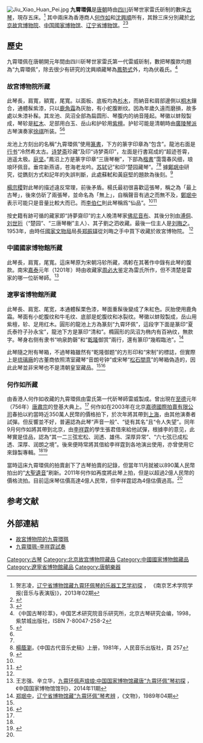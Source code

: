 [[File:Jiu_Xiao_Huan_Pei.jpg|thumb]]
'''九霄環佩'''是[[唐朝|唐朝]]時由[[四川|四川]]斫琴世家雷氏斫制的數床[[古琴|古琴]]，現存五床。<ref>贺志凌，[http://www.cnki.com.cn/Article/CJFDTOTAL-NJBY201302010.htm 辽宁省博物馆藏九霄环佩琴的乐器工艺学初探] {{Wayback|url=http://www.cnki.com.cn/Article/CJFDTOTAL-NJBY201302010.htm |date=20190603171434 }}， 《南京艺术学院学报(音乐与表演版)》，2013年02期</ref> 其中兩床為香港商人[[何作如|何作如]]和[[沈興順|沈興順]]所有，其餘三床分別藏於[[北京故宫博物院|北京故宫博物院]]、[[中国國家博物馆|中国國家博物馆]]、[[辽宁省博物馆|辽宁省博物馆]]。<ref name="背後故事">{{Cite web|title=古琴"九霄环佩"背后的故事|url=http://culture.china.com.cn/zhenbao/2010-06/23/content_20324774.htm|accessdate=2015-01-16|date=2012-10-21|work=|publisher=[[中國網|中國網]]|archive-url=https://web.archive.org/web/20100829103702/http://culture.china.com.cn/zhenbao/2010-06/23/content_20324774.htm|archive-date=2010-08-29|dead-url=yes}}</ref><ref name="四川新聞">{{Cite web|url=http://collection.sina.com.cn/qtcp/20121024/095489565.shtml|title=李祥霆曝唐代古琴九霄环佩不值4个亿|accessdate=2015-01-16|work=|publisher=四川新聞網|date=2012-10-24|archive-date=2019-06-10|archive-url=https://web.archive.org/web/20190610185324/http://collection.sina.com.cn/qtcp/20121024/095489565.shtml|dead-url=no}}</ref>

==歷史==
九霄環佩在唐朝開元年間由四川斫琴世家雷氏第一代雷威斫制，數把琴腹款均題為“九霄環佩”，除去很少有研究的沈興順藏琴為[[古琴琴式列表|鳳勢式]]外，均為伏羲氏。<ref>《中国古琴珍萃》，中国艺术研究院音乐研究所，北京古琴研究会编，1998，紫禁城出版社，ISBN 7-80047-258-2</ref>

===故宮博物院所藏===

此琴長{{convert|124|cm}}，肩寬{{convert|21.8|cm}}，額寬{{convert|22.7|cm}}，尾寬{{convert|15.4|cm}}。以面板、底板均為[[杉木|杉木]]，而納音和肩部邊側以[[桐木|桐木]]鑲合，通體髹紫漆，只以[[鹿角霜|鹿角霜]]為灰胎，有小蛇腹断纹。因為年歲久遠而磨損，故多處以朱漆补髹。其龙池、凤沼全部為扁圆形、琴腹内的纳音隆起。琴徽以蚌殼製成，琴轸是[[紅木|紅木]]、足部用白玉、岳山和护轸用[[紫檀|紫檀]]。护轸可能是清朝時由[[廣陵琴派|廣陵琴派]]古琴演奏家[[徐祺|徐祺]]所装。<ref name="故宮">{{Cite web|title=“九霄環佩”琴|url=http://www.dpm.org.cn/shtml/117/@/112512.html|accessdate=2015-01-16|author=[[王風|王風]]|date=2012-10-21|work=|publisher=[[北京故宮博物院|北京故宮博物院]]|archiveurl=https://web.archive.org/web/20150121045615/http://www.dpm.org.cn/shtml/117/%40/112512.html|archivedate=2015-01-21|deadurl=yes}}</ref><ref name=":0" />

龙池上方刻出的名稱“九霄環佩”使用[[篆書|篆書]]，下方的篆字印章為“包含”。龍池右面是[[行书|行书]]“冷然希太古。[[葉詩夢|诗梦斋]]珍藏”及印“诗梦斋印”，左面是行書寫成的“超迹苍霄，逍遥太极。[[黃庭堅|庭坚]]。”鳳沼上方是篆字印章“三唐琴榭”，下部為[[楷書|楷書]]“霭霭春风细，琅琅环佩音。垂帘新燕语，苍海老龙吟。[[苏轼|苏轼]]记”和印“楚园藏琴”。<ref name="故宮"/><ref>[[楊蔭瀏|楊蔭瀏]]，《中国古代音乐史稿》上册，1981年，人民音乐出版社，頁 257</ref> 據[[鄭珉中|鄭珉中]]研究，從鐫刻方式和記年的失誤判斷，此處蘇軾和黃庭堅的題款為後刻。<ref name=":0">{{Cite journal|title=〈唐琴——九霄環珮〉|author=鄭珉中|url=http://cnki.sris.com.tw/kcms/detail/detail.aspx?QueryID=1&CurRec=10&DbCode=CJFD&dbname=CJFD7984&filename=GGBW198204009|journal=《故宮博物院院刊》|issue=4|year=1982|access-date=2021-11-12|archive-date=2021-11-12|archive-url=https://web.archive.org/web/20211112071735/http://cnki.sris.com.tw/kcms/detail/detail.aspx?QueryID=1&CurRec=10&DbCode=CJFD&dbname=CJFD7984&filename=GGBW198204009|dead-url=no}}</ref>

[[楊宗稷|楊宗稷]]對此琴的描述違反常理，前後矛盾。楊氏最初很喜歡這張琴，稱之為「最上古琴」，後來仿斫了兩張琴，並命名為「無上」，自稱聲音有過之而無不及，[[鄭珉中|鄭珉中]]表示可能只是音量比較大而已。而[[李伯仁|李伯仁]]則此琴稱爲“仙品”。<ref name=":0" /><ref>{{Cite journal|title=〈兩張珍貴唐琴〉|author=鄭珉中|authorlink=鄭珉中|url=http://cnki.sris.com.tw/kcms/detail/detail.aspx?QueryID=1&CurRec=1&DbCode=CJFD&dbname=CJFD7984&filename=ZIJC198201010|journal=《故宮博物院院刊》|issue=1|year=1982|access-date=2022-01-05|archive-date=2022-01-05|archive-url=https://web.archive.org/web/20220105063222/http://cnki.sris.com.tw/kcms/detail/detail.aspx?QueryID=1&CurRec=1&DbCode=CJFD&dbname=CJFD7984&filename=ZIJC198201010|dead-url=no}}</ref>

按史籍有跡可循的藏家即“詩夢齋印”的主人晚清琴家[[佛尼音布|佛尼音布]]、其後分別由[[溥侗|溥侗]]、[[刘世珩|刘世珩]]（“楚园”、“三唐琴榭”主人）、其子劉之泗收藏。最後一位主人是[[刘晦之|刘晦之]]。1953年，由時任[[國家文物局|國家文物局]]局長[[郑振铎|郑振铎]]從刘晦之手中買下收藏於故宮博物院。 <ref name="故宮" />

===中國國家博物館所藏===
此琴長{{convert|123.5|cm}}，肩寬{{convert|21|cm}}，尾寬{{convert|15|cm}}。這床琴原为宋朝冯轸所藏，馮軫在其著作中錄有此琴的腹款。南宋[[嘉泰|嘉泰]]元年（1201年）時由收藏家[[周必大|周必大]]鉴定為雷氏所作，但不清楚是雷家的哪一位斫琴師。<ref name="國家博物館">王志强、辛立华，[http://www.cnki.com.cn/Article/CJFDTotal-ZLBK201411016.htm 九霄环佩声琅琅:中国国家博物馆藏唐“九霄环佩”琴初探] {{Wayback|url=http://www.cnki.com.cn/Article/CJFDTotal-ZLBK201411016.htm |date=20190603172938 }}，《中国国家博物馆馆刊》，2014年11期</ref>

===遼寧省博物館所藏===

此琴長{{convert|122.7|cm}}、肩宽{{convert|21.1|cm}}、尾宽{{convert|15.5|cm}}，本通體髹栗色漆，琴面重髹後變成了朱紅色。灰胎使用鹿角霜。琴面有小蛇腹纹和牛毛纹、底部是蛇腹纹和冰裂纹。琴徽以蚌殼製成，岳山用紫檀，轸、足用红木。圓形的龍池上方為篆刻“九霄环佩”，這段字下面是篆印“夏氏泰符子孙永宝”，龍池下方是篆印“清和”。橢圓形的凤沼为椭内有百衲纹，無款字。琴身右侧有隶书“响泉韵磬”和“[[乾隆|乾隆]]御赏”兩行，還有篆印“幾暇臨池”。<ref name="遼寧">[[郑珉中|郑珉中]]，[http://xuewen.cnki.net/CJFD-WENW198904013.html 辽宁省博物馆藏“九霄环佩”琴考辨] {{Wayback|url=http://xuewen.cnki.net/CJFD-WENW198904013.html |date=20190604095549 }}，《文物》，1989年04期</ref>

此琴隨之附有琴箱，不過琴箱雖然有“乾隆御题”的方形印和“宋制”的標誌，但實際上是[[琉璃廠|琉璃廠]]的古董商依照清室藏琴“音朗号钟”或宋琴“[[松石間意|松石間意]]”的琴箱偽造的，因此此琴並非宋琴也不是清朝皇室藏品。<ref name="遼寧"/><ref name="傳奇">{{Cite web|url=http://yule.sohu.com/20140707/n401871882.shtml|title=东北三馆三古琴联展：名琴每把都是一部传奇|accessdate=2015-01-16|work=|publisher=新商報|date=2014-07-07|archive-date=2019-06-10|archive-url=https://web.archive.org/web/20190610140924/http://yule.sohu.com/20140707/n401871882.shtml|dead-url=no}}</ref>

===何作如所藏===

由香港人何作如收藏的九霄環佩由雷氏第一代斫琴師雷威製成。曾出現在[[至德_(唐朝)|至德]]元年（756年）[[唐肅宗|唐肅宗]]的登基大典上。<ref name="四川新聞"/> 何作如在2003年在北京[[嘉德國際拍賣有限公司|嘉德國際拍賣有限公司]]春拍以約當時近350萬人民幣的價格拍下，於次年將其帶到[[上海|上海]]，由其他演奏者試彈。但反響並不好，普遍認為此琴“声音一般”、“徒有其名”且“令人失望”。同年9月何作如將其帶到北京，由[[李祥霆|李祥霆]]的學生張君借來給他試彈，根據李的意见，此琴實是佳品，認為“其一二三弦宏松、润透、雄伟、深厚异常”、“六七弦已成松透、深厚、润朗之境”。後來便時常將其借給李祥霆到各地演出使用，亦曾使用它來錄製專輯。<ref name="背後故事"/><ref name="作品集">{{Cite web|url=http://ent.sina.com.cn/y/2013-10-17/01594025395.shtml|title=古琴家李祥霆发表作品集 使用珍藏唐琴|accessdate=2015-01-16|work=|publisher=新浪娛樂|date=2013-10-17|archive-date=2019-06-09|archive-url=https://web.archive.org/web/20190609150117/http://ent.sina.com.cn/y/2013-10-17/01594025395.shtml|dead-url=no}}</ref>

當時這床九霄環佩的拍賣創下了古琴拍賣的記錄，但當年11月就被以890萬人民幣拍出的“[[大聖遺音|大聖遺音]]”刷新。2011年何作如再度將此琴上拍，但是以超過2億人民幣的價格流拍。目前這床琴估價高達4億人民幣，但李祥霆認為4億估價過高。<ref name="四川新聞"/>

==参考文献==
{{reflist}}

==外部連結==
*[https://web.archive.org/web/20150121045615/http://www.dpm.org.cn/shtml/117/%40/112512.html 故宮博物院的九霄環珮]
*[https://www.youtube.com/watch?v=Nzx3oegftwM 九霄環珮-李祥霆試奏]{{Wayback|url=https://www.youtube.com/watch?v=Nzx3oegftwM |date=20160317153840 }}
{{古琴}}
[[Category:古琴|Category:古琴]]
[[Category:北京故宫博物院藏品|Category:北京故宫博物院藏品]]
[[Category:中國國家博物館藏品|Category:中國國家博物館藏品]]
[[Category:遼寧省博物館藏品|Category:遼寧省博物館藏品]]
[[Category:唐朝樂器|Category:唐朝樂器]]